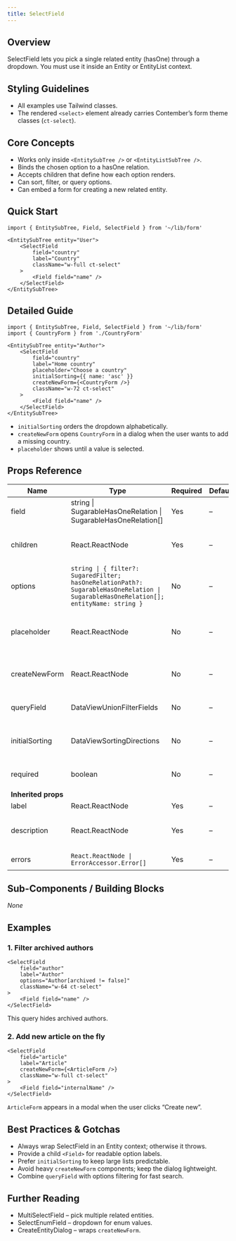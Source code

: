 ```yaml
---
title: SelectField
---
```


<!-- Edited by human: false -->
<!-- Examples count: 18 -->
<!-- Source examples: 3 -->
<!-- Playground examples: 5 -->
<!-- External examples: 10 -->
<!-- Import examples: 8 -->

## Overview
SelectField lets you pick a single related entity (hasOne) through a dropdown.
You must use it inside an Entity or EntityList context.

## Styling Guidelines
* All examples use Tailwind classes.
* The rendered `<select>` element already carries Contember’s form theme classes (`ct-select`).

## Core Concepts
* Works only inside `<EntitySubTree />` or `<EntityListSubTree />`.
* Binds the chosen option to a hasOne relation.
* Accepts children that define how each option renders.
* Can sort, filter, or query options.
* Can embed a form for creating a new related entity.

## Quick Start
```tsx
import { EntitySubTree, Field, SelectField } from '~/lib/form'

<EntitySubTree entity="User">
	<SelectField
		field="country"
		label="Country"
		className="w-full ct-select"
	>
		<Field field="name" />
	</SelectField>
</EntitySubTree>
```

## Detailed Guide
```tsx
import { EntitySubTree, Field, SelectField } from '~/lib/form'
import { CountryForm } from './CountryForm'

<EntitySubTree entity="Author">
	<SelectField
		field="country"
		label="Home country"
		placeholder="Choose a country"
		initialSorting={{ name: 'asc' }}
		createNewForm={<CountryForm />}
		className="w-72 ct-select"
	>
		<Field field="name" />
	</SelectField>
</EntitySubTree>
```
* `initialSorting` orders the dropdown alphabetically.
* `createNewForm` opens `CountryForm` in a dialog when the user wants to add a missing country.
* `placeholder` shows until a value is selected.

## Props Reference
| Name | Type | Required | Default | Description |
| ---- | ---- | -------- | ------- | ----------- |
| field | string &#124; SugarableHasOneRelation &#124; SugarableHasOneRelation[] | Yes | – | The relation field to bind. |
| children | React.ReactNode | Yes | – | Option label renderer or extra content. |
| options | `string \| { filter?: SugaredFilter; hasOneRelationPath?: SugarableHasOneRelation \| SugarableHasOneRelation[]; entityName: string }` | No | – | Entity list definition or shorthand filter. |
| placeholder | React.ReactNode | No | – | Custom placeholder when no value is chosen. |
| createNewForm | React.ReactNode | No | – | Dialog content for creating a new entity. |
| queryField | DataViewUnionFilterFields | No | – | Field used for full-text querying. |
| initialSorting | DataViewSortingDirections | No | – | Initial sorting for the option list. |
| required | boolean | No | – | Enforces a non-empty value. |
| **Inherited props** | | | | |
| label | React.ReactNode | Yes | – | Field label. |
| description | React.ReactNode | Yes | – | Help text shown under the field. |
| errors | `React.ReactNode \| ErrorAccessor.Error[]` | Yes | – | Validation errors list. |

## Sub-Components / Building Blocks
_None_

## Examples
### 1. Filter archived authors
```tsx
<SelectField
	field="author"
	label="Author"
	options="Author[archived != false]"
	className="w-64 ct-select"
>
	<Field field="name" />
</SelectField>
```
This query hides archived authors.

### 2. Add new article on the fly
```tsx
<SelectField
	field="article"
	label="Article"
	createNewForm={<ArticleForm />}
	className="w-full ct-select"
>
	<Field field="internalName" />
</SelectField>
```
`ArticleForm` appears in a modal when the user clicks “Create new”.

## Best Practices & Gotchas
* Always wrap SelectField in an Entity context; otherwise it throws.
* Provide a child `<Field>` for readable option labels.
* Prefer `initialSorting` to keep large lists predictable.
* Avoid heavy `createNewForm` components; keep the dialog lightweight.
* Combine `queryField` with options filtering for fast search.

## Further Reading
* MultiSelectField – pick multiple related entities.
* SelectEnumField – dropdown for enum values.
* CreateEntityDialog – wraps `createNewForm`.

<!-- End of Generated Documentation -->
